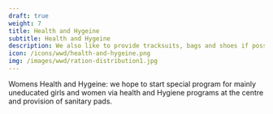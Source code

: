 ---
draft: true
weight: 7
title: Health and Hygeine
subtitle: Health and Hygeine
description: We also like to provide tracksuits, bags and shoes if possible.
icon: /icons/wwd/health-and-hygeine.png 
img: /images/wwd/ration-distribution1.jpg
---

Womens Health and Hygeine: we hope to start special program for mainly uneducated girls and women via health and Hygiene programs at the centre and provision of sanitary pads.